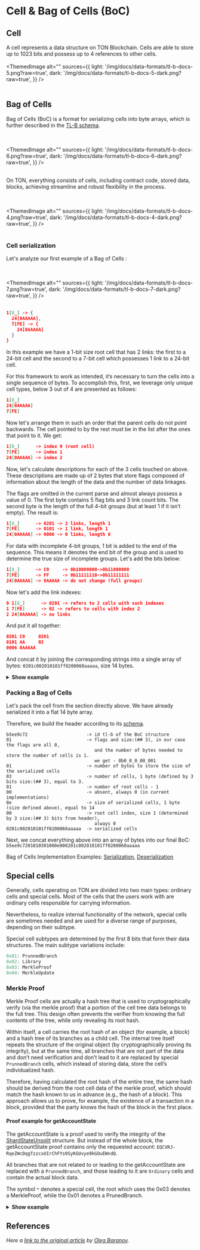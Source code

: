 
# Cell & Bag of Cells (BoC)

## Cell
A cell represents a data structure on TON Blockchain. Cells are able to store up to 1023 bits and possess up to 4 references to other cells.
<br></br>
<ThemedImage
alt=""
sources={{
    light: '/img/docs/data-formats/tl-b-docs-5.png?raw=true',
    dark: '/img/docs/data-formats/tl-b-docs-5-dark.png?raw=true',
}}
/>
<br></br>


## Bag of Cells

Bag of Cells (BoC) is a format for serializing cells into byte arrays, which is further described in the [TL-B schema](https://github.com/ton-blockchain/ton/blob/24dc184a2ea67f9c47042b4104bbb4d82289fac1/crypto/tl/boc.tlb#L25).

<br></br>
<ThemedImage
alt=""
sources={{
    light: '/img/docs/data-formats/tl-b-docs-6.png?raw=true',
    dark: '/img/docs/data-formats/tl-b-docs-6-dark.png?raw=true',
}}
/>
<br></br>

On TON, everything consists of cells, including contract code, stored data, blocks, achieving streamline and robust flexibility in the process.

<br></br>
<ThemedImage
alt=""
sources={{
    light: '/img/docs/data-formats/tl-b-docs-4.png?raw=true',
    dark: '/img/docs/data-formats/tl-b-docs-4-dark.png?raw=true',
}}
/>
<br></br>

### Cell serialization
Let's analyze our first example of a Bag of Cells :

<br></br>
<ThemedImage
alt=""
sources={{
    light: '/img/docs/data-formats/tl-b-docs-7.png?raw=true',
    dark: '/img/docs/data-formats/tl-b-docs-7-dark.png?raw=true',
}}
/>
<br></br>

```json
1[8_] -> {
  24[0AAAAA],
  7[FE] -> {
    24[0AAAAA]
  }
}
```
In this example we have a 1-bit size root cell that has 2 links: the first to a 24-bit cell and the second to a 7-bit cell which possesses 1 link to a 24-bit cell.

For this framework to work as intended, it’s necessary to turn the cells into a single sequence of bytes. To accomplish this, first, we leverage only unique cell types, below 3 out of 4 are presented as follows:
```json
1[8_]
24[0AAAAA]
7[FE]
```
Now let's arrange them in such an order that the parent cells do not point backwards. The cell pointed to by the rest must be in the list after the ones that point to it. We get:
```json
1[8_]      -> index 0 (root cell)
7[FE]      -> index 1
24[0AAAAA] -> index 2
```

Now, let's calculate descriptions for each of the 3 cells touched on above. These descriptions are made up of 2 bytes that store flags composed of information about the length of the data and the number of data linkages. 

The flags are omitted in the current parse and almost always possess a value of 0. The first byte contains 5 flag bits and 3 link count bits. The second byte is the length of the full 4-bit groups (but at least 1 if it isn’t empty). The result is:

```json
1[8_]      -> 0201 -> 2 links, length 1 
7[FE]      -> 0101 -> 1 link, length 1
24[0AAAAA] -> 0006 -> 0 links, length 6
```
For data with incomplete 4-bit groups, 1 bit is added to the end of the sequence. This means it denotes the end bit of the group and is used to determine the true size of incomplete groups. Let's add the bits below:


```json
1[8_]      -> C0     -> 0b10000000->0b11000000
7[FE]      -> FF     -> 0b11111110->0b11111111
24[0AAAAA] -> 0AAAAA -> do not change (full groups)
```

Now let's add the link indexes:
```json
0 1[8_]      -> 0201 -> refers to 2 cells with such indexes
1 7[FE]      -> 02 -> refers to cells with index 2
2 24[0AAAAA] -> no links
```

And put it all together:
```json
0201 C0     0201  
0101 AA     02
0006 0AAAAA 
```

And concat it by joining the corresponding strings into a single array of bytes: 
`0201c002010101ff0200060aaaaa`, size 14 bytes.


<details>
  <summary><b>Show example</b></summary>

```golang
func (c *Cell) descriptors() []byte {
ceilBytes := c.bitsSz / 8
if c.bitsSz%8 ! = 0 {
ceilBytes++
}

	// calc size
	ln := ceilBytes + c.bitsSz/8

	specBit := byte(0)
	if c.special {
		specBit = 8
	}

	return []byte{byte(len(c.refs)) + specBit + c.level*32, byte(ln)}
}
```
[Source](https://github.com/xssnick/tonutils-go/blob/3d9ee052689376061bf7e4a22037ff131183afad/tvm/cell/serialize.go#L205)

</details>


### Packing a Bag of Cells
Let's pack the cell from the section directly above. We have already serialized it into a flat 14 byte array.

Therefore, we build the header according to its [schema](https://github.com/ton-blockchain/ton/blob/24dc184a2ea67f9c47042b4104bbb4d82289fac1/crypto/tl/boc.tlb#L25).

```
b5ee9c72                      -> id tl-b of the BoC structure
01                            -> flags and size:(## 3), in our case the flags are all 0,
                                 and the number of bytes needed to store the number of cells is 1.
                                 we get - 0b0_0_0_00_001
01                            -> number of bytes to store the size of the serialized cells
03                            -> number of cells, 1 byte (defined by 3 bits size:(## 3), equal to 3.
01                            -> number of root cells - 1
00                            -> absent, always 0 (in current implementations)
0e                            -> size of serialized cells, 1 byte (size defined above), equal to 14
00                            -> root cell index, size 1 (determined by 3 size:(## 3) bits from header),
                                 always 0
0201c002010101ff0200060aaaaa  -> serialized cells
```

Next, we concat everything above into an array of bytes into our final BoC:
`b5ee9c7201010301000e000201c002010101ff0200060aaaaa`

Bag of Cells Implementation Examples: [Serialization](https://github.com/xssnick/tonutils-go/blob/master/tvm/cell/serialize.go), [Deserialization](https://github.com/xssnick/tonutils-go/blob/master/tvm/cell/parse.go)

## Special cells

Generally, cells operating on TON are divided into two main types: ordinary cells and special cells. Most of the cells that the users work with are ordinary cells responsible for carrying information. 

Nevertheless, to realize internal functionality of the network, special cells are sometimes needed and are used for a diverse range of purposes, depending on their subtype.

Special cell subtypes are determined by the first 8 bits that form their data structures. The main subtype variations include:

```js
0x01: PrunnedBranch
0x02: Library
0x03: MerkleProof
0x04: MerkleUpdate
```

### Merkle Proof
Merkle Proof cells are actually a hash tree that is used to cryptographically verify (via the merkle proof) that a portion of the cell tree data belongs to the full tree. This design often prevents the verifier from knowing the full contents of the tree, while only revealing its root hash.

Within itself, a cell carries the root hash of an object (for example, a block) and a hash tree of its branches as a child cell. The internal tree itself repeats the structure of the original object (by cryptographically proving its integrity), but at the same time, all branches that are not part of the data and don’t need verification and don’t lead to it are replaced by special `PrunnedBranch` cells, which instead of storing data, store the cell’s individualized hash.

Therefore, having calculated the root hash of the entire tree, the same hash should be derived from the root cell data of the merkle proof, which should match the hash known to us in advance (e.g., the hash of a block). This approach allows us to prove, for example, the existence of a transaction in a block, provided that the party knows the hash of the block in the first place.

#### Proof example for getAccountState
The getAccountState is a proof used to verify the integrity of the [ShardStateUnsplit](https://github.com/ton-blockchain/ton/blob/master/crypto/block/block.tlb#L399) structure. But instead of the whole block, the getAccountState proof contains only the requested account:  `EQCVRJ-RqeZWcDqgTzzcxUIrChFYs0SyKGUvye9kGOuEWndQ`. 

All branches that are not related to or leading to the getAccountState are replaced with a `PrunnedBranch`, and those leading to it are `Ordinary` cells and contain the actual block data.

The symbol `*` denotes a special cell, the root which uses the 0x03 denotes a MerkleProof, while the 0x01 denotes a PrunedBranch.

<details>
  <summary><b>Show example</b></summary>

```json
280[03E42E9D59FE3B0900D185EA76AA5F64C6FA0F0C723FFD3CCA5F22B21354064C540219]* -> {
  362[9023AFE2FFFFFF110000000000000000000000000001E9AA7F0000000163C1322C00001F522060E3C10194CD420_] -> {
    288[0101CA91D55F8B903536211B4FB74EA37FD7930C3774D76FE64B45BCB1FE0E1E26380002]*,
    75[8209C398C55C7BDDF32_] -> {
      76[0104E1CC62AE3DEEF99_] -> {
        288[01011D8C7CB5BFB085D47FB85883C71A7A1DC5B4856A2B9C27DE05F63E994D4A557A0216]*,
        76[0101A1AB8F37E15D045_] -> {
          76[01010A762B5E3DB9BB3_] -> {
            76[01007896888C1BF9AFF_] -> {
              288[0101658DA3EABE6B20FA399239F51BF78EB7DB0D8AAE0572E682B986268E041F71590036]*,
              68[00F45169A7CA17BB3_] -> {
                68[00E1E486CCD6F2D24_] -> {
                  288[0101F2B70E32B323C3E1817C1780D7A2A49D08BA63B9B9D024B3C713AB936ECA3FD40028]*,
                  68[00E17E05DDDEF5882_] -> {
                    68[00E0EEBE3D59F5624_] -> {
                      288[0101447569C499386266F623BB34E72EF718158ACC2E76ED42F88C6D842D503CDF900020]*,
                      68[00E0B73C712EA7A3C_] -> {
                        68[00E026EB80E87B804_] -> {
                          288[01015DB34588AAB7AF2A5034E0C26168E51FAED17544C56405B0F80CD967A4EE5BD9001B]*,
                          68[00E023322BD069152_] -> {
                            68[00E0220B791895CE8_] -> {
                              68[00E0208438C7659B4_] -> {
                                68[00E0201CBDC2FA57E_] -> {
                                  288[010132D3C686F68E1E93D14D3DB79EE7D88FB582C87B35BB5B553D82AA25D09196130014]*,
                                  60[00C047CA5AA50C4_] -> {
                                    52[00BD53FE01932_] -> {
                                      52[00A0AC70E85E2_] -> {
                                        288[010178A421C00E63D315BAEB8086668F7D45632ACD4EF17B8A33884C1499856572E2000F]*,
                                        44[00894655318_] -> {
                                          44[0087FCFA2A6_] -> {
                                            44[00805E35524_] -> {
                                              288[010147E47997E4E71FC094644C589682DE513FB731A6B8E841EB2AB68DF4EF1BD92B0002]*,
                                              53[E0A04027728E60] -> {
                                                570[B991A9E656703AA04F3CDCC5422B0A1158B344B228652FC9EF6418EB845A001C09B2869397E6EAB3E5EC55401625FB84ED36424BB6EB0F344BC13953F74CC340000716D4326F30C_] -> {
                                                  288[0101BC95189D8B489591E527DFE6FC8787A3A2D382C1DCB6AA9153D7A538F9FFA3B90007]*
                                                },
                                                288[0101D3016CE07C229433613139886E3B2578C61C374FB3AB0C1889666D8588B5B0090008]*
                                              }
                                            },
                                            288[0101641854A854E746372DB4110640D8AA4AFFDCA2CE5F110980D7EB7CF4159652A7000B]*
                                          },
                                          288[01014C4C14F8F5E62FE6145EFBB10255D3F82082E492D8A8E6F17AC610C70A5B06A8000C]*
                                        }
                                      },
                                      288[0101DBC646BFEA5C4D04E6D76C3DCD521BECDD2062F493B9727D3466E0F5272F2FC90010]*
                                    },
                                    288[01017B7679129CCE779E8ADA70B51D8FD2A5B1FD8180E98FE35944399D3E583E49140013]*
                                  }
                                },
                                288[0101853D4CD469D08FBE03DA3DDA48568763B19BC5A711BB7887E9D7700D24314275001C]*
                              },
                              288[010156C1849FDD43EFEAD3B9FCFB246A5FC40D0D9AA4F4B0C877A9AEB5C4AFFF84850018]*
                            },
                            288[010157B0C46BA1C3726890924C2D7F3F4B755BF7B24363CC325B37C9F956DF569AD4001A]*
                          }
                        },
                        288[01014FD09DCDD654FD4C3758B75C755893092B5D7845356647C3CB5028AE4CF75E26001C]*
                      }
                    },
                    288[0101D3E6EF78A7FB3E14C066534F5172078FCC4382D2AD1512470C25E1504CB3BFE50025]*
                  }
                },
                288[0101CDF101C69F77450BAC9532A70318AB7F0DD902A4A3EE2CE8CDF5262547B5CB68002A]*,
                288[0101AAED7CCC3904836F362AE06EB234B71D64E02EB4BA6D6B7869197A9ED5C4B0B80001]*
              },
              288[0101AAED7CCC3904836F362AE06EB234B71D64E02EB4BA6D6B7869197A9ED5C4B0B80001]*
            },
            288[0101EE15491F5B3FFB71A0C759A476F99A84D7A1B5CF8A47B1DE5D1039882CD723710065]*,
            288[0101EC90A44EEE02BED840C10E88351163EE9E3613EB9DBE8DA760783DA449714E280001]*
          },
          288[01011AAC6151A41BCC89EEE855D29D087ACDD30BC4F2069B246BE0C69E3C228C55110067]*,
          288[0101BB06F3506745C5F6A6239D132A70B38439CB60FF95F62E45261BA12E844E889B0001]*
        },
        288[0101B3E9649D10CCB379368E81A3A7E8E49C8EB53F6ACC69B0BA2FFA80082F70EE390001]*
      },
      288[0101B3E9649D10CCB379368E81A3A7E8E49C8EB53F6ACC69B0BA2FFA80082F70EE390001]*
    },
    868[0000000000000000FFFFFFFFFFFFFFFF8270E631571EF77CCBBA0EF6D39D6343100001F5220425F440194CD434074F1CF0713270443B84FEA5C35142771F8C6895A2B36117743862354F4EBE767D25641E7D9D005816619EB807E1C18C943B86598038ADD33B65980DCB14EF2_] -> {
      288[0101B3E9649D10CCB379368E81A3A7E8E49C8EB53F6ACC69B0BA2FFA80082F70EE390001]*
    }
  }
}
```

</details>


## References

_Here a [link to the original article](https://github.com/xssnick/ton-deep-doc/blob/master/Cells-BoC.md) by [Oleg Baranov](https://github.com/xssnick)._